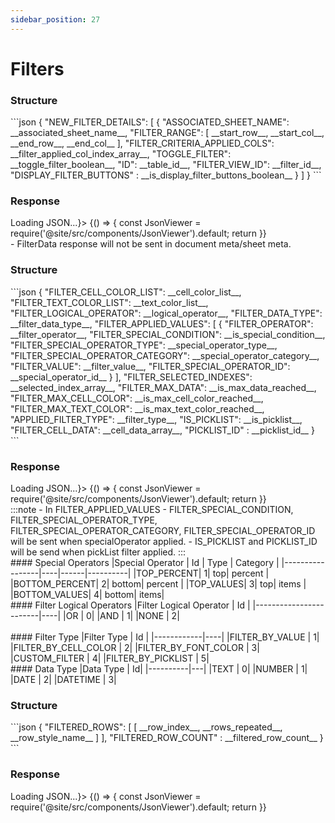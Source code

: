 ```yaml
---
sidebar_position: 27
---
```



# Filters

<Tabs>
<TabItem value="filter" label="Filter" default>
    <h3>Structure</h3>
    ```json
    {
        "NEW_FILTER_DETAILS": [
            {
                "ASSOCIATED_SHEET_NAME": __associated_sheet_name__,
                "FILTER_RANGE": [
                    __start_row__,
                    __start_col__,
                    __end_row__,
                    __end_col__
                ],
                "FILTER_CRITERIA_APPLIED_COLS": __filter_applied_col_index_array__,
                "TOGGLE_FILTER": __toggle_filter_boolean__,
                "ID": __table_id__,
                "FILTER_VIEW_ID": __filter_id__,
                "DISPLAY_FILTER_BUTTONS" : __is_display_filter_buttons_boolean__
            }
        ]
    }
    ```
    <h3>Response</h3>
    <BrowserOnly fallback={<div>Loading JSON...</div>}>
    {() => {
        const JsonViewer = require('@site/src/components/JsonViewer').default;
        return <JsonViewer data={{
        "NEW_FILTER_DETAILS": [
        {
            "ASSOCIATED_SHEET_NAME": "0#",
            "FILTER_RANGE": [
                3,
                4,
                8,
                6
            ],
            "FILTER_CRITERIA_APPLIED_COLS": [
                4
            ],
            "TOGGLE_FILTER": false,
            "ID": 0,
            "FILTER_VIEW_ID": 100,
            "DISPLAY_FILTER_BUTTONS" : true
        }
        ]
        }} />
        }}
    </BrowserOnly>
<br/>

  </TabItem>

  <TabItem value="filterData" label="Filter Data">
  - FilterData response will not be sent in document meta/sheet meta.

  <h3>Structure</h3>
    ```json
    {
        "FILTER_CELL_COLOR_LIST": __cell_color_list__,
        "FILTER_TEXT_COLOR_LIST": __text_color_list__,
        "FILTER_LOGICAL_OPERATOR": __logical_operator__,
        "FILTER_DATA_TYPE": __filter_data_type__,
        "FILTER_APPLIED_VALUES": [
            {
                "FILTER_OPERATOR": __filter_operator__,
                "FILTER_SPECIAL_CONDITION": __is_special_condition__,
                "FILTER_SPECIAL_OPERATOR_TYPE": __special_operator_type__,
                "FILTER_SPECIAL_OPERATOR_CATEGORY": __special_operator_category__,
                "FILTER_VALUE": __filter_value__,
                "FILTER_SPECIAL_OPERATOR_ID": __special_operator_id__
            }
        ],
        "FILTER_SELECTED_INDEXES": __selected_index_array__,
        "FILTER_MAX_DATA": __is_max_data_reached__,
        "FILTER_MAX_CELL_COLOR": __is_max_cell_color_reached__,
        "FILTER_MAX_TEXT_COLOR": __is_max_text_color_reached__,
        "APPLIED_FILTER_TYPE": __filter_type__,
        "IS_PICKLIST": __is_picklist__,
        "FILTER_CELL_DATA": __cell_data_array__,
        "PICKLIST_ID" : __picklist_id__
    }
    ```
  <h3>Response</h3>
  <BrowserOnly fallback={<div>Loading JSON...</div>}>
    {() => {
        const JsonViewer = require('@site/src/components/JsonViewer').default;
        return <JsonViewer data={{
        "FILTER_CELL_COLOR_LIST": [
            {
                "HEX_COLOR": "transparent"
            }
        ],
        "FILTER_TEXT_COLOR_LIST": [
            {
                "HEX_COLOR": "#000000",
                "THEME_COLOR": "TEXT1"
            }
        ],
        "FILTER_LOGICAL_OPERATOR": 1,
        "FILTER_DATA_TYPE": 1,
        "FILTER_APPLIED_VALUES": [
            {
                "FILTER_OPERATOR": "top values",
                "FILTER_SPECIAL_CONDITION": true,
                "FILTER_SPECIAL_OPERATOR_TYPE": "top",
                "FILTER_SPECIAL_OPERATOR_CATEGORY": "items",
                "FILTER_VALUE": "3",
                "FILTER_SPECIAL_OPERATOR_ID": 3
            }
        ],
        "FILTER_SELECTED_INDEXES": [],
        "FILTER_MAX_DATA": false,
        "FILTER_MAX_CELL_COLOR": false,
        "FILTER_MAX_TEXT_COLOR": false,
        "APPLIED_FILTER_TYPE": 4,
        "IS_PICKLIST": false,
        "FILTER_CELL_DATA": [
            "12",
            "32",
            "34",
            "312",
            "432"
        ],
        "PICKLIST_ID" : 1
    }} />
        }}
    </BrowserOnly>
<br/>
:::note
- In FILTER_APPLIED_VALUES - FILTER_SPECIAL_CONDITION, FILTER_SPECIAL_OPERATOR_TYPE, FILTER_SPECIAL_OPERATOR_CATEGORY, FILTER_SPECIAL_OPERATOR_ID will be sent when specialOperator applied.
- IS_PICKLIST and PICKLIST_ID will be send when pickList filter applied.
:::
<br/>

<div style={{ display: "flex", gap: "1rem" }}>
<div style={{ flex: 1 }}>
#### Special Operators  
|Special Operator | Id | Type | Category |
|-----------------|----|------|----------|
|TOP_PERCENT| 1| top| percent |
|BOTTOM_PERCENT| 2| bottom| percent |
|TOP_VALUES| 3| top| items |
|BOTTOM_VALUES| 4| bottom| items|

</div>
<div style={{ flex: 1 }}>
#### Filter Logical Operators
|Filter Logical Operator | Id |
|------------------------|----|
|OR | 0|
|AND | 1|
|NONE | 2|
</div>
</div>

<br/>
<div style={{ display: "flex", gap: "1rem" }}>
<div style={{ flex: 1 }}>
#### Filter Type
|Filter Type | Id |
|------------|----|
|FILTER_BY_VALUE | 1|
|FILTER_BY_CELL_COLOR | 2|
|FILTER_BY_FONT_COLOR | 3|
|CUSTOM_FILTER | 4|
|FILTER_BY_PICKLIST | 5|
</div>

<div style={{ flex: 1 }}>
#### Data Type  
|Data Type | Id|
|----------|---|
|TEXT | 0|
|NUMBER | 1|
|DATE | 2|
|DATETIME | 3|
</div>
</div>
  </TabItem>

  <TabItem value="filteredRows" label="Filtered Rows">

  <h3>Structure</h3>
  ```json
{
    "FILTERED_ROWS": [
        [
            __row_index__,
            __rows_repeated__,
            __row_style_name__
        ]
    ],
    "FILTERED_ROW_COUNT" : __filtered_row_count__
}
  ```
  <h3>Response</h3>
  <BrowserOnly fallback={<div>Loading JSON...</div>}>
    {() => {
        const JsonViewer = require('@site/src/components/JsonViewer').default;
        return <JsonViewer data={{
        "FILTERED_ROWS": [
        [
            5,
            1,
            "ro1"
        ],
        [
            7,
            1,
            "ro1"
        ]
    ],
        "FILTERED_ROW_COUNT" : 2
    }} />
        }}
    </BrowserOnly>

  </TabItem>
</Tabs>